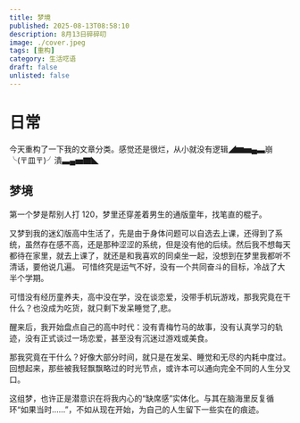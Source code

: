 ```yaml
---
title: 梦境
published: 2025-08-13T08:58:10
description: 8月13日碎碎叨
image: ./cover.jpeg  
tags: [重构]
category: 生活呓语
draft: false
unlisted: false
---
```

# 日常

今天重构了一下我的文章分类。感觉还是很烂，从小就没有逻辑◢▆▅▄▃崩╰(〒皿〒)╯潰▃▄▅▇◣

## 梦境

第一个梦是帮别人打 120，梦里还穿差着男生的通版童年，找笔直的棍子。

又梦到我的迷幻版高中生活了，先是由于身体问题可以自选去上课，还得到了系统，虽然存在感不高，还是那种涩涩的系统，但是没有他的后续。然后我不想每天都待在家里，就去上课了，就还是和我喜欢的同桌坐一起，没想到在梦里我都听不清话，要他说几遍。
可惜终究是运气不好，没有一个共同奋斗的目标，冷战了大半个学期。

可惜没有经历童养夫，高中没在学，没在谈恋爱，没带手机玩游戏，那我究竟在干什么？也没成为吃货，就只剩下发呆睡觉了,悲。

醒来后，我开始盘点自己的高中时代：没有青梅竹马的故事，没有认真学习的轨迹，没有正式谈过一场恋爱，甚至没有沉迷过游戏或美食。

那我究竟在干什么？好像大部分时间，就只是在发呆、睡觉和无尽的内耗中度过。回想起来，那些被我轻飘飘略过的时光节点，或许本可以通向完全不同的人生分叉口。

这组梦，也许正是潜意识在将我内心的“缺席感”实体化。与其在脑海里反复循环“如果当时……”，不如从现在开始，为自己的人生留下一些实在的痕迹。


